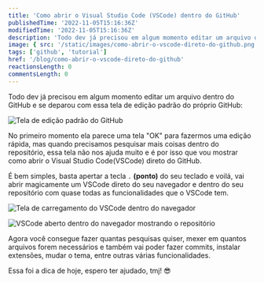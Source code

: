 ```yaml
---
title: 'Como abrir o Visual Studio Code (VSCode) dentro do GitHub'
publishedTime: '2022-11-05T15:16:36Z'
modifiedTime: '2022-11-05T15:16:36Z'
description: 'Todo dev já precisou em algum momento editar um arquivo dentro do GitHub e se deparou com essa tela de edição padrão do próprio GitHub'
image: { src: '/static/images/como-abrir-o-vscode-direto-do-github.png' }
tags: ['github', 'tutorial']
href: '/blog/como-abrir-o-vscode-direto-do-github'
reactionsLength: 0
commentsLength: 0
---
```


Todo dev já precisou em algum momento editar um arquivo dentro do GitHub e se deparou com essa tela de edição padrão do próprio GitHub:

![Tela de edição padrão do GitHub](https://dev-to-uploads.s3.amazonaws.com/uploads/articles/i3kximxr5ck48anftm7b.png)

No primeiro momento ela parece uma tela "OK" para fazermos uma edição rápida, mas quando precisamos pesquisar mais coisas dentro do repositório, essa tela não nos ajuda muito e é por isso que vou mostrar como abrir o Visual Studio Code(VSCode) direto do GitHub.

É bem simples, basta apertar a tecla `.` **(ponto)** do seu teclado e voilá, vai abrir magicamente um VSCode direto do seu navegador e dentro do seu repositório com quase todas as funcionalidades que o VSCode tem.

![Tela de carregamento do VSCode dentro do navegador](https://dev-to-uploads.s3.amazonaws.com/uploads/articles/p3fkli1ddemzshin31m6.png)

![VSCode aberto dentro do navegador mostrando o repositório](https://dev-to-uploads.s3.amazonaws.com/uploads/articles/oaiou6k7vvaufog1rsgh.png)

Agora você consegue fazer quantas pesquisas quiser, mexer em quantos arquivos forem necessários e também vai poder fazer commits, instalar extensões, mudar o tema, entre outras várias funcionalidades.

Essa foi a dica de hoje, espero ter ajudado, tmj! 😎

